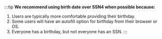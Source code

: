 :::tip
**We recommend using birth date over SSN4 when possible because:**
1. Users are typically more comfortable providing their birthday.
2. Some users will have an autofill option for birthday from their browser or OS.
3. Everyone has a birthday, but not everyone has an SSN.
:::